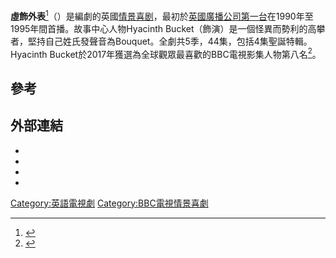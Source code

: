 {{Infobox television
| name                = 虛飾外表<br>Keeping Up Appearances
| image                    = 
| genre                    = [[情景喜剧|情景喜剧]]
| writer                   = {{le|羅伊·克拉克|Roy Clarke}}
| director                 = {{le|哈羅德·斯諾德|Harold Snoad}}
| creator                  = 羅伊·克拉克
| producer                 = 哈羅德·斯諾德
| starring                 = {{le|帕特里夏·勞特利奇|Patricia Routledge}}<br>{{le|克萊夫·斯威夫特|Clive Swift}}<br>{{le|約瑟芬·圖森|Josephine Tewson}}<br>{{le|杰弗裡·休斯|Geoffrey Hughes}}<br>{{le|朱迪·康威爾|Judy Cornwell}}<br>{{le|雪莉·斯特爾福克斯|Shirley Stelfox}}<br>{{le|瑪麗·米勒|Mary Millar}}<br>{{le|大衛·格里芬|David Griffin (actor)}}
| country                  = 英國
| company                  = [[BBC|BBC]]
| distributor              = [[BBC_Worldwide|BBC Worldwide]] <br> [[2entertain|2entertain]] <br> [[环球影业|环球影业]] <br> [[澳大利亚广播公司|澳大利亚广播公司]] (Australia, home video)<br>[[Warner_Home_Video|Warner Home Video]] (US, home video)<br>[[Iowa_Public_Television|Iowa Public Television]] (US, television)<ref>{{cite book|title=Keeping up appearances. / Life Lessons from Onslow|oclc=313473236}}</ref>
| location                 = [[英格蘭|英格蘭]][[華威郡|華威郡]][[倫敦電視中心|倫敦電視中心]]<br /><small>(Hyacinth's Bungalow)</small><br />英格蘭[[西米德蘭茲郡|西米德蘭茲郡]][[考文垂|考文垂]]<br /><small>(Daisy and Onslow's council house)</small><br />英格蘭[[皇家利明頓溫泉|皇家利明頓溫泉]]<br /><small>(Towns and various locations)</small> <br />英格蘭[[北安普顿|北安普顿]]<small><br />(Church, Church Hall and Vicarage)</small> <br />英格蘭[[威爾特郡|威爾特郡]][[斯温顿|斯温顿]]<br />[[牛津|牛津]]<small> <br />[[布里斯托尔|布里斯托尔]]<br />英格蘭[[诺福克郡|诺福克郡]][[大雅茅斯|大雅茅斯]]</small> <br />[[丹麥|丹麥]][[哥本哈根|哥本哈根]];<br/>(location scenes)
| camera                   = [[单镜头模式|单镜头模式]]<br>[[多镜头模式|多镜头模式]]
| network                  = [[英國廣播公司第一台|英國廣播公司第一台]]
| picture_format           = 576i (4:3 SDTV) <br> 1080i Upscale (16:9 HDTV)
| audio_format             = {{unbulleted list|Monaural {{small|(series 1)}}|Stereo {{small|(series 2–5)}}}}
| first_aired              = {{Start date|1990|10|29|df=y}}
| last_aired               = {{End date|1995|12|25|df=y}}
| num_series               = 5
| num_episodes             = 44 + 2 shorts
| runtime                  = 30分鐘<br>50分鐘（1994年聖誕特輯）<br>60分鐘（1993年聖誕特輯）
| list_episodes            = List of Keeping Up Appearances episodes
| related                  = ''[[Young_Hyacinth|Young Hyacinth]]''
| language                 = 英文
}}
'''虛飾外表'''<ref>{{cite book|url=https://books.google.com.hk/books?id=_aF1DgAAQBAJ&pg=RA2-PA190&lpg=RA2-PA190&dq=Keeping+Up+Appearances%E8%8B%B1%E5%9C%8B&source=bl&ots=KbVt8WVLGk&sig=ACfU3U0YlQ3rZ2XbdoJTJVe2Nh7wazm-ug&hl=zh-TW&sa=X&ved=2ahUKEwiNwbKJgcXsAhUkBKYKHRCmBp44ChDoATAJegQIARAC#v=onepage&q=Keeping%20Up%20Appearances%E8%8B%B1%E5%9C%8B&f=false|title=巴黎夫人三書：向巴黎夫人學品味、學居家、學風姿|author=珍妮佛．斯科特|access-date=2020-10-21|archive-date=2020-10-28|archive-url=https://web.archive.org/web/20201028040005/https://books.google.com.hk/books?id=_aF1DgAAQBAJ&pg=RA2-PA190&lpg=RA2-PA190&dq=Keeping+Up+Appearances%E8%8B%B1%E5%9C%8B&source=bl&ots=KbVt8WVLGk&sig=ACfU3U0YlQ3rZ2XbdoJTJVe2Nh7wazm-ug&hl=zh-TW&sa=X&ved=2ahUKEwiNwbKJgcXsAhUkBKYKHRCmBp44ChDoATAJegQIARAC#v=onepage&q=Keeping%20Up%20Appearances%E8%8B%B1%E5%9C%8B&f=false|dead-url=no}}</ref>（{{lang-en|Keeping Up Appearances}}）是{{le|羅伊·克拉克|Roy Clarke}}編劇的英國[[情景喜剧|情景喜剧]]，最初於[[英國廣播公司第一台|英國廣播公司第一台]]在1990年至1995年間首播。故事中心人物Hyacinth Bucket（{{le|帕特里夏·勞特利奇|Patricia Routledge}}飾演）是一個怪異而勢利的{{le|中下階層|Lower middle class}}高攀者，堅持自己姓氏發聲音為Bouquet。全劇共5季，44集，包括4集聖誕特輯。Hyacinth Bucket於2017年獲選為全球觀眾最喜歡的BBC電視影集人物第八名<ref>{{cite news|title=《新世紀福爾摩斯》擊敗《超時空奇俠》！穩坐全球網友票選最愛BBC影集角色|url=https://www.dramaqueen.com.tw/news/20170216/009.html|date=2017-02-17|publisher=Drama Queen|accessdate=2020-10-22|archive-date=2020-10-24|archive-url=https://web.archive.org/web/20201024084831/https://www.dramaqueen.com.tw/news/20170216/009.html|dead-url=no}}</ref>。

== 參考 ==
{{reflist}}

== 外部連結 ==
* {{BBC Online|id=comedy/keepingupappearances/index.shtml|title=''Keeping Up Appearances''}}
* {{British Comedy Guide|tv|keeping_up_appearances}}
* {{IMDb title|0098837}}
* {{Screenonline TV title|579878|Keeping Up Appearances}}

{{DEFAULTSORT:Keeping Up Appearances}}
[[Category:英語電視劇|Category:英語電視劇]]
[[Category:BBC電視情景喜劇|Category:BBC電視情景喜劇]]